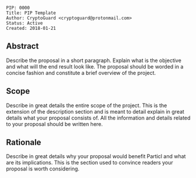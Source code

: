 <pre>
PIP: 0000
Title: PIP Template
Author: CryptoGuard <cryptoguard@protonmail.com>
Status: Active
Created: 2018-01-21
</pre>

==Abstract==

Describe the proposal in a short paragraph. Explain what is the objective and what will the end result look like. The proposal should be worded in a concise fashion and constitute a brief overview of the project.

==Scope==
Describe in great details the entire scope of the project. This is the extension of the description section and is meant to detail explain in great details what your proposal consists of. All the information and details related to your proposal should be written here.

==Rationale==
Describe in great details why your proposal would benefit Particl and what are its implications. This is the section used to convince readers your proposal is worth considering.